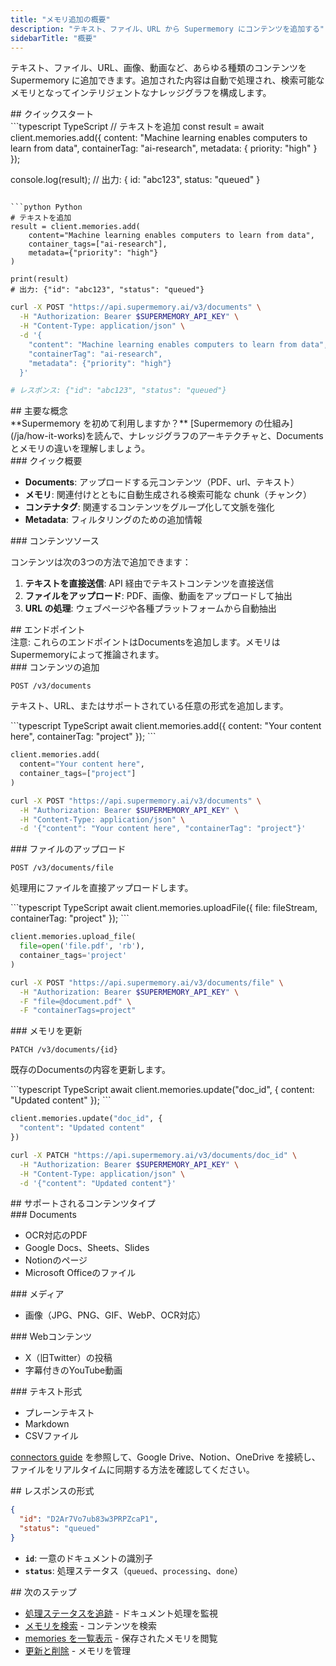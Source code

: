 ```yaml
---
title: "メモリ追加の概要"
description: "テキスト、ファイル、URL から Supermemory にコンテンツを追加する"
sidebarTitle: "概要"
---
```


テキスト、ファイル、URL、画像、動画など、あらゆる種類のコンテンツを Supermemory に追加できます。追加された内容は自動で処理され、検索可能なメモリとなってインテリジェントなナレッジグラフを構成します。

<div id="quick-start">
  ## クイックスタート
</div>

<CodeGroup>
  ```typescript TypeScript
  // テキストを追加
  const result = await client.memories.add({
    content: "Machine learning enables computers to learn from data",
    containerTag: "ai-research",
    metadata: { priority: "high" }
  });

  console.log(result);
  // 出力: { id: "abc123", status: "queued" }
  ```

  ```python Python
  # テキストを追加
  result = client.memories.add(
      content="Machine learning enables computers to learn from data",
      container_tags=["ai-research"],
      metadata={"priority": "high"}
  )

  print(result)
  # 出力: {"id": "abc123", "status": "queued"}
  ```

  ```bash cURL
  curl -X POST "https://api.supermemory.ai/v3/documents" \
    -H "Authorization: Bearer $SUPERMEMORY_API_KEY" \
    -H "Content-Type: application/json" \
    -d '{
      "content": "Machine learning enables computers to learn from data",
      "containerTag": "ai-research",
      "metadata": {"priority": "high"}
    }'

  # レスポンス: {"id": "abc123", "status": "queued"}
  ```
</CodeGroup>

<div id="key-concepts">
  ## 主要な概念
</div>

<Note>
  **Supermemory を初めて利用しますか？** [Supermemory の仕組み](/ja/how-it-works)を読んで、ナレッジグラフのアーキテクチャと、Documents とメモリの違いを理解しましょう。
</Note>

<div id="quick-overview">
  ### クイック概要
</div>

* **Documents**: アップロードする元コンテンツ（PDF、url、テキスト）
* **メモリ**: 関連付けとともに自動生成される検索可能な chunk（チャンク）
* **コンテナタグ**: 関連するコンテンツをグループ化して文脈を強化
* **Metadata**: フィルタリングのための追加情報

<div id="content-sources">
  ### コンテンツソース
</div>

コンテンツは次の3つの方法で追加できます：

1. **テキストを直接送信**: API 経由でテキストコンテンツを直接送信
2. **ファイルをアップロード**: PDF、画像、動画をアップロードして抽出
3. **URL の処理**: ウェブページや各種プラットフォームから自動抽出

<div id="endpoints">
  ## エンドポイント
</div>

<Warning>
  注意: これらのエンドポイントはDocumentsを追加します。メモリはSupermemoryによって推論されます。
</Warning>

<div id="add-content">
  ### コンテンツの追加
</div>

`POST /v3/documents`

テキスト、URL、またはサポートされている任意の形式を追加します。

<CodeGroup>
  ```typescript TypeScript
  await client.memories.add({
    content: "Your content here",
    containerTag: "project"
  });
  ```

  ```python Python
  client.memories.add(
    content="Your content here",
    container_tags=["project"]
  )
  ```

  ```bash cURL
  curl -X POST "https://api.supermemory.ai/v3/documents" \
    -H "Authorization: Bearer $SUPERMEMORY_API_KEY" \
    -H "Content-Type: application/json" \
    -d '{"content": "Your content here", "containerTag": "project"}'
  ```
</CodeGroup>

<div id="upload-file">
  ### ファイルのアップロード
</div>

`POST /v3/documents/file`

処理用にファイルを直接アップロードします。

<CodeGroup>
  ```typescript TypeScript
  await client.memories.uploadFile({
    file: fileStream,
    containerTag: "project"
  });
  ```

  ```python Python
  client.memories.upload_file(
    file=open('file.pdf', 'rb'),
    container_tags='project'
  )
  ```

  ```bash cURL
  curl -X POST "https://api.supermemory.ai/v3/documents/file" \
    -H "Authorization: Bearer $SUPERMEMORY_API_KEY" \
    -F "file=@document.pdf" \
    -F "containerTags=project"
  ```
</CodeGroup>

<div id="update-memory">
  ### メモリを更新
</div>

`PATCH /v3/documents/{id}`

既存のDocumentsの内容を更新します。

<CodeGroup>
  ```typescript TypeScript
  await client.memories.update("doc_id", {
    content: "Updated content"
  });
  ```

  ```python Python
  client.memories.update("doc_id", {
    "content": "Updated content"
  })
  ```

  ```bash cURL
  curl -X PATCH "https://api.supermemory.ai/v3/documents/doc_id" \
    -H "Authorization: Bearer $SUPERMEMORY_API_KEY" \
    -H "Content-Type: application/json" \
    -d '{"content": "Updated content"}'
  ```
</CodeGroup>

<div id="supported-content-types">
  ## サポートされるコンテンツタイプ
</div>

<div id="documents">
  ### Documents
</div>

* OCR対応のPDF
* Google Docs、Sheets、Slides
* Notionのページ
* Microsoft Officeのファイル

<div id="media">
  ### メディア
</div>

* 画像（JPG、PNG、GIF、WebP、OCR対応）

<div id="web-content">
  ### Webコンテンツ
</div>

* X（旧Twitter）の投稿
* 字幕付きのYouTube動画

<div id="text-formats">
  ### テキスト形式
</div>

* プレーンテキスト
* Markdown
* CSVファイル

<Note> [connectors guide](/ja/connectors/overview) を参照して、Google Drive、Notion、OneDrive を接続し、ファイルをリアルタイムに同期する方法を確認してください。 </Note>

<div id="response-format">
  ## レスポンスの形式
</div>

```json
{
  "id": "D2Ar7Vo7ub83w3PRPZcaP1",
  "status": "queued"
}
```

* **`id`**: 一意のドキュメントの識別子
* **`status`**: 処理ステータス（`queued`、`processing`、`done`）

<div id="next-steps">
  ## 次のステップ
</div>

* [処理ステータスを追跡](/ja/api/track-progress) - ドキュメント処理を監視
* [メモリを検索](/ja/search/overview) - コンテンツを検索
* [memories を一覧表示](/ja/list-memories/overview) - 保存されたメモリを閲覧
* [更新と削除](/ja/update-delete-memories/overview) - メモリを管理